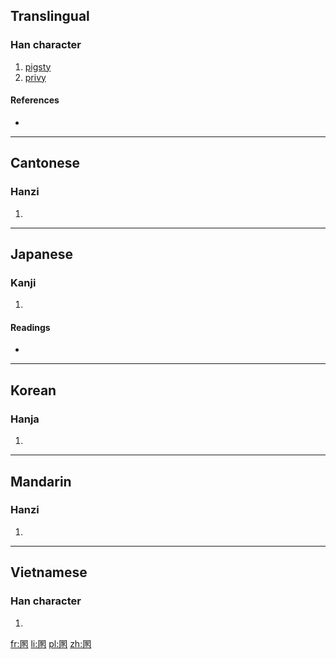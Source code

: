 ==Translingual==

===Han character===
{{Han char|rn=31|rad=囗|as=07|sn=10|four=6023<sub>2</sub>|canj=田一尸人 (WMSO)|ids=⿴[[囗]][[豕]]}}

# [[pigsty]]
# [[privy]]

====References====
* {{Han ref|kx=0218.200|dkj=04773|dj=0446.210|hdz=10719.040|uh=5702|ud=22274|bh=D149|bd=53577}}

----

==Cantonese==

===Hanzi===
{{yue-hanzi|jyut=[[wan6]]|y=wan6}}

# {{defn|lang=yue|sort=囗07}}

----

==Japanese==

===Kanji===
{{ja-kanji|grade=|rs=囗07}}

# {{defn|lang=ja|sort=囗07}}

====Readings====
* {{ja-readings|on=[[こん]] (kon), [[ごん]] (gon), [[かん]] (kan), [[だん]] (dan)|kun=[[かわや]] (kawaya), [[わずらわす]] (wazurawasu)}}

----

==Korean==

===Hanja===
{{ko-hanja|hangeul=혼|rv=hon|mr=hon}}

# {{defn|lang=ko|sort=囗07}}

----

==Mandarin==

===Hanzi===
{{cmn-hanzi|pin=[[hùn]] ([[hun4]])|wg=hun<sup>4</sup>}}

# {{defn|lang=cmn|sort=囗07}}

----

==Vietnamese==

===Han character===
{{vi-hantu|[[hỗn]]|rs=囗07}}

# {{defn|lang=vi|sort=囗07}}

[[fr:圂]]
[[li:圂]]
[[pl:圂]]
[[zh:圂]]